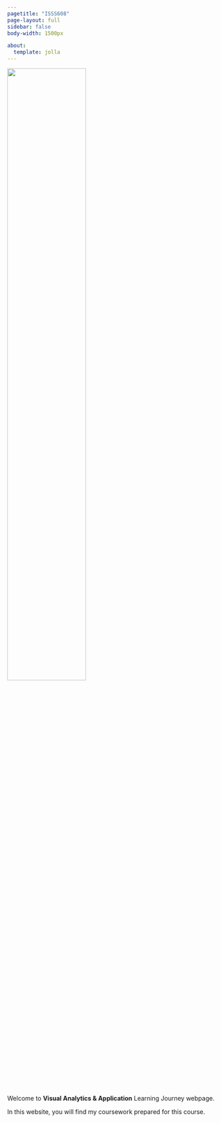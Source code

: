 ```yaml
---
pagetitle: "ISSS608"
page-layout: full
sidebar: false
body-width: 1500px

about:
  template: jolla
---
```


![](images/index.png){width=60%}

Welcome to **Visual Analytics & Application** Learning Journey webpage.

In this website, you will find my coursework prepared for this course.
